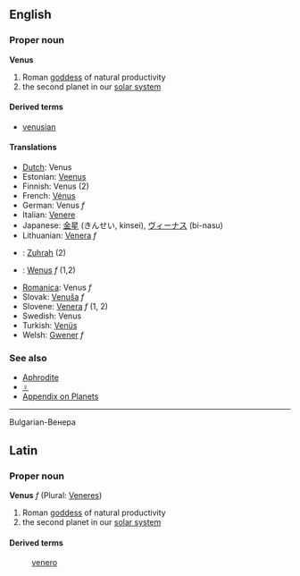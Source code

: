 ==English==
===Proper noun===
'''Venus'''

# Roman [[goddess]] of natural productivity
# the second planet in our [[solar system]]

==== Derived terms ====
*[[venusian]]<!-- capitalisation? -->

==== Translations ====
*[[Dutch]]: Venus
*Estonian: [[Veenus]]
*Finnish: Venus (2)
*French: [[Vénus]]
*German: Venus ''f''
*Italian: [[Venere]]
*Japanese: [[金星]] (きんせい, kinsei), [[ヴィーナス]] (bi-nasu)
*Lithuanian: [[Venera]] ''f''
*{{ms}}: [[Zuhrah]] (2)
*{{pl}}: [[Wenus]] ''f'' (1,2)
*[[Romanica]]: Venus ''f''
*Slovak: [[Venuša]] ''f''
*Slovene: [[Venera]] ''f'' (1, 2)
*Swedish: Venus
*Turkish: [[Venüs]]
*Welsh: [[Gwener]] ''f''

=== See also ===
*[[Aphrodite]]
*[[♀]]
*[[Wiktionary_Appendix:Planets|Appendix on Planets]]

----
Bulgarian-Венера

==Latin==
===Proper noun===
'''Venus''' ''f'' (Plural: [[Veneres]])

# Roman [[goddess]] of natural productivity
# the second planet in our [[solar system]]

====Derived terms====
:[[venero]]